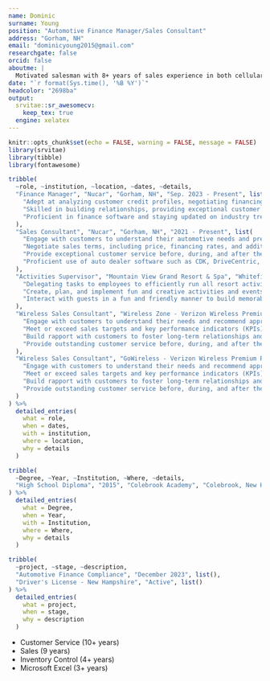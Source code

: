 ```yaml
---
name: Dominic
surname: Young
position: "Automotive Finance Manager/Sales Consultant"
address: "Gorham, NH"
email: "dominicyoung2015@gmail.com"
researchgate: false
orcid: false
aboutme: |
  Motivated salesman with 8+ years of sales experience in both cellular and automotive sales with a promotion to  Finance Manager. Eager to leverage comprehensive, detail oriented experience with a proven track record to drive sales and financial success to a leading dealership.
date: "`r format(Sys.time(), '%B %Y')`"
headcolor: "2698ba"
output:
  srvitae::sr_awesomecv:
    keep_tex: true
  engine: xelatex
---
```


```r
knitr::opts_chunk$set(echo = FALSE, warning = FALSE, message = FALSE)
library(srvitae)
library(tibble)
library(fontawesome)
```

<!-- Alternative education icon
\hypertarget{education}{%
\section{\faUniversity~Education}\label{education}}
-->

\hypertarget{experience}{%
\section{\faBriefcase~Experience}\label{experience}}

```r
tribble(
  ~role, ~institution, ~location, ~dates, ~details,
  "Finance Manager", "Nucar", "Gorham, NH", "Sep. 2023 - Present", list(
    "Adept at analyzing customer credit profiles, negotiating financing terms, and ensuring compliance.",
    "Skilled in building relationships, providing exceptional customer service, and maximizing profitability.",
    "Proficient in finance software and staying updated on industry trends."
  ),
  "Sales Consultant", "Nucar", "Gorham, NH", "2021 - Present", list(
    "Engage with customers to understand their automotive needs and preferences.",
    "Negotiate sales terms, including price, financing rates, and additional product offerings.",
    "Provide exceptional customer service before, during, and after the sale to build long-term relationships and encourage referrals.",
    "Proficient use of auto dealer software such as CDK, DriveCentric, Vauto, and Vision Menu."
  ),
  "Activities Supervisor", "Mountain View Grand Resort & Spa", "Whitefield, NH", "2020 - 2021", list(
    "Delegating tasks to employees to efficiently run all resort activities.", 
    "Create, plan, and implement fun and creative activities and events.",
    "Interact with guests in a fun and friendly manner to build memorable experiences for guests."
  ),
  "Wireless Sales Consultant", "Wireless Zone - Verizon Wireless Premium Retailer", "Littleton, NH", "2018 - 2020", list(
    "Engage with customers to understand their needs and recommend appropriate products and services.",
    "Meet or exceed sales targets and key performance indicators (KPIs) on a consistent basis.",
    "Build rapport with customers to foster long-term relationships and encourage repeat business.",
    "Provide outstanding customer service before, during, and after the sale to enhance customer satisfaction and loyalty."
  ),
  "Wireless Sales Consultant", "GoWireless - Verizon Wireless Premium Retailer", "Newington, NH", "2016 - 2017", list(
    "Engage with customers to understand their needs and recommend appropriate products and services.",
    "Meet or exceed sales targets and key performance indicators (KPIs) on a consistent basis.",
    "Build rapport with customers to foster long-term relationships and encourage repeat business.",
    "Provide outstanding customer service before, during, and after the sale to enhance customer satisfaction and loyalty."
  )
) %>%
  detailed_entries(
    what = role,
    when = dates,
    with = institution,
    where = location,
    why = details
  )
```

\hypertarget{education}{%
\section{\faMortarBoard~Education}\label{education}}


```r
tribble(
  ~Degree, ~Year, ~Institution, ~Where, ~details,
  "High School Diploma", "2015", "Colebrook Academy", "Colebrook, New Hampshire", list(),
) %>%
  detailed_entries(
    what = Degree,
    when = Year,
    with = Institution,
    where = Where,
    why = details
  )
```

\hypertarget{certifications}{%
\section{\faUser~Certifications}\label{certifications}}

```r
tribble(
  ~project, ~stage, ~description,
  "Automotive Finance Compliance", "December 2023", list(),
  "Driver's License - New Hampshire", "Active", list()
) %>%
  detailed_entries(
    what = project,
    when = stage,
    why = description
  )
```


\hypertarget{skills}{%
\section{\faFileText~Skills}\label{skills}}

\footnotesize

- Customer Service (10+ years)
- Sales (9 years)
- Inventory Control (4+ years)
- Microsoft Excel (3+ years)

\normalsize


